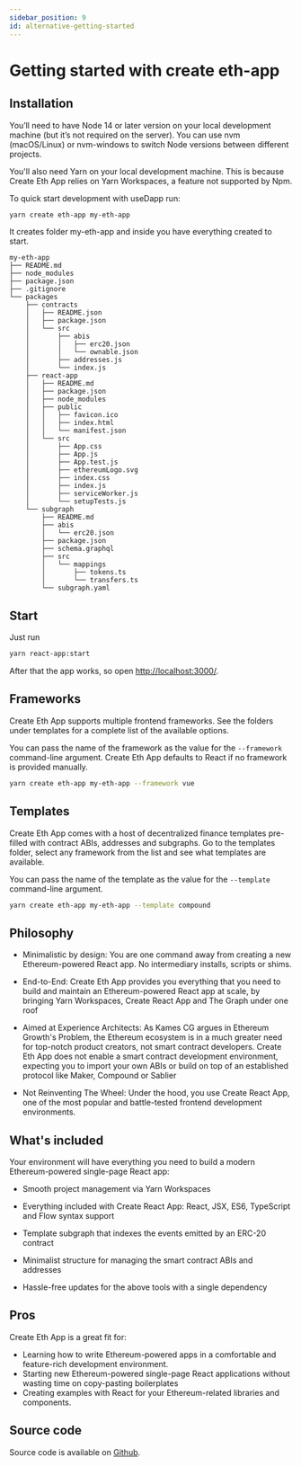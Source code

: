 ```yaml
---
sidebar_position: 9
id: alternative-getting-started
---
```


#  Getting started with create eth-app

## Installation

You’ll need to have Node 14 or later version on your local development machine (but it’s not required on the server). You can use nvm (macOS/Linux) or nvm-windows to switch Node versions between different projects.

You'll also need Yarn on your local development machine. This is because Create Eth App relies on Yarn Workspaces, a feature not supported by Npm.

To quick start development with useDapp run:

```bash yarn
yarn create eth-app my-eth-app
```

It creates folder my-eth-app and inside you have everything created to start.

```
my-eth-app
├── README.md
├── node_modules
├── package.json
├── .gitignore
└── packages
    ├── contracts
    │   ├── README.json
    │   ├── package.json
    │   └── src
    │       ├── abis
    │       │   ├── erc20.json
    │       │   └── ownable.json
    │       ├── addresses.js
    │       └── index.js
    ├── react-app
    │   ├── README.md
    │   ├── package.json
    │   ├── node_modules
    │   ├── public
    │   │   ├── favicon.ico
    │   │   ├── index.html
    │   │   └── manifest.json
    │   └── src
    │       ├── App.css
    │       ├── App.js
    │       ├── App.test.js
    │       ├── ethereumLogo.svg
    │       ├── index.css
    │       ├── index.js
    │       ├── serviceWorker.js
    │       └── setupTests.js
    └── subgraph
        ├── README.md
        ├── abis
        │   └── erc20.json
        ├── package.json
        ├── schema.graphql
        ├── src
        │   └── mappings
        │       ├── tokens.ts
        │       └── transfers.ts
        └── subgraph.yaml
```

## Start

Just run

```bash yarn
yarn react-app:start
```

After that the app works, so open [http://localhost:3000/](http://localhost:3000/).

## Frameworks
Create Eth App supports multiple frontend frameworks. See the folders under templates for a complete list of the available options.

You can pass the name of the framework as the value for the `--framework` command-line argument. Create Eth App defaults to React if no framework is provided manually.

```bash yarn
yarn create eth-app my-eth-app --framework vue
```

## Templates

Create Eth App comes with a host of decentralized finance templates pre-filled with contract ABIs, addresses and subgraphs. Go to the templates folder, select any framework from the list and see what templates are available.

You can pass the name of the template as the value for the `--template` command-line argument.

```bash yarn
yarn create eth-app my-eth-app --template compound
```

## Philosophy

* Minimalistic by design: You are one command away from creating a new Ethereum-powered React app. No intermediary installs, scripts or shims.

* End-to-End: Create Eth App provides you everything that you need to build and maintain an Ethereum-powered React app at scale, by bringing Yarn Workspaces, Create React App and The Graph under one roof

* Aimed at Experience Architects: As Kames CG argues in Ethereum Growth's Problem, the Ethereum ecosystem is in a much greater need for top-notch product creators, not smart contract developers. Create Eth App does not enable a smart contract development environment, expecting you to import your own ABIs or build on top of an established protocol like Maker, Compound or Sablier

* Not Reinventing The Wheel: Under the hood, you use Create React App, one of the most popular and battle-tested frontend development environments.

## What's included

Your environment will have everything you need to build a modern Ethereum-powered single-page React app:

* Smooth project management via Yarn Workspaces

* Everything included with Create React App: React, JSX, ES6, TypeScript and Flow syntax support

* Template subgraph that indexes the events emitted by an ERC-20 contract

* Minimalist structure for managing the smart contract ABIs and addresses

* Hassle-free updates for the above tools with a single dependency

## Pros

Create Eth App is a great fit for:

* Learning how to write Ethereum-powered apps in a comfortable and feature-rich development environment.
* Starting new Ethereum-powered single-page React applications without wasting time on copy-pasting boilerplates
* Creating examples with React for your Ethereum-related libraries and components.

## Source code

Source code is available on [Github](https://github.com/paulrberg/create-eth-app).

